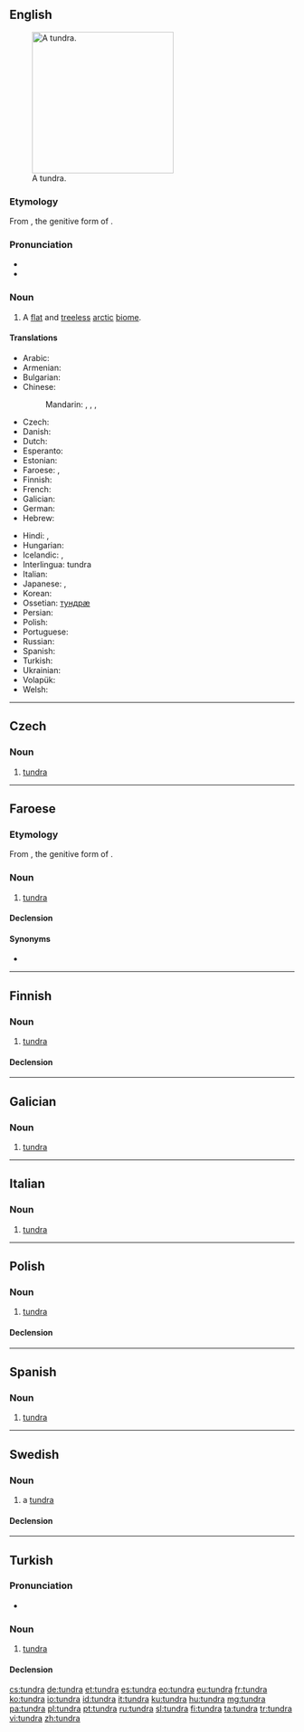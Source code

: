 {{also|Tundra|túndra}}
==English==
{{was wotd|2006|December|24}}
{{wikipedia}}
[[Image:Wrangel Island tundra.jpg|thumb|250px|A tundra.]]

===Etymology===
From {{etyl|sjd}} {{term||tū̄ndra}}, the genitive form of {{term|тӯндар||treeless plain|tr=tūndar|sc=Cyrl}}.

===Pronunciation===
* {{IPA|/ˈtʌndɹə/}}
* {{audio|en-us-tundra.ogg|Audio (US)}}

===Noun===
{{en-noun}}

# A [[flat]] and [[treeless]] [[arctic]] [[biome]].

====Translations====
{{trans-top|flat treeless arctic region}}
* Arabic: {{t-|ar|تندرا|f|tr=túndraa}}
* Armenian: {{t-|hy|տունդրա|tr=tundra}}
* Bulgarian: {{t-|bg|тундра|f|tr=túndra}}
* Chinese:
*: Mandarin: {{t|cmn|凍原|sc=Hani}},  {{t|cmn|冻原|tr=dòngyuán|sc=Hani}},  {{qualifier|permafrost}} {{t|cmn|凍土層|sc=Hani}},  {{t|cmn|冻土层|tr=dòngtǔcéng|sc=Hani}}
* Czech: {{t+|cs|tundra|f}}
* Danish: {{t-|da|tundra|c}}
* Dutch: {{t+|nl|toendra}}
* Esperanto: {{t-|eo|tundro}}
* Estonian: {{t+|et|tundra}}
* Faroese: {{t-|fo|tundra|f}}, {{t-|fo|frostmýra|f}}
* Finnish: {{t+|fi|tundra}}
* French: {{t+|fr|toundra|f}}
* Galician: {{t-|gl|tundra|f}}
* German: {{t+|de|Tundra|f}}
* Hebrew: {{t+|he|טונדרה|f|alt=טוּנְדְרָה}}
{{trans-mid}}
* Hindi: {{t-|hi|टुंड्रा|tr=ṭuṇḍrā}}, {{t-|hi|तुन्द्रा|tr=tundrā}}
* Hungarian: {{t+|hu|tundra}}
* Icelandic: {{t+|is|freðmýri|f}}, {{t-|is|túndra|f}}
* Interlingua: tundra
* Italian: {{t+|it|tundra|f}}
* Japanese: {{t-|ja|ツンドラ|tr=tsundora}},  {{t-|ja|凍原|tr=とうげん, tōgen}}
* Korean: {{t+|ko|툰드라|tr=tundeura|sc=Hang}}
* Ossetian: [[тундрæ]]
* Persian: {{t-|fa|توندرا|tr=tundra}}
* Polish: {{t+|pl|tundra|f}}
* Portuguese: {{t+|pt|tundra|f}}
* Russian: {{t+|ru|тундра|f|tr=túndra}}
* Spanish: {{t+|es|tundra|f}}
* Turkish: {{t+|tr|tundra}}
* Ukrainian: {{t-|uk|тундра|f|tr=túndra}}
* Volapük: {{t-|vo|muskän}}
* Welsh: {{t-|cy|twndra|m}}
{{trans-bottom}}

----

==Czech==

===Noun===
{{cs-noun|g=f}}

# [[#English|tundra]] {{gloss|flat and treeless arctic biome}}

----

==Faroese==

===Etymology===
From {{etyl|sjd|fo}} {{term||tū̄ndra}}, the genitive form of {{term|тӯндар||treeless plain|tr=tūndar|sc=Cyrl}}.

===Noun===
{{fo-noun|f|tundru|-}}

# [[#English|tundra]] {{gloss|flat and treeless arctic biome}}

====Declension====
{{fo-decl-noun-f1|tundr}}

====Synonyms====
* {{l|fo|frostmýra}}

----

==Finnish==

===Noun===
{{fi-noun|g=f}}

# [[#English|tundra]] {{gloss|flat and treeless arctic biome}}

====Declension====
{{fi-decl-koira|tundr}}

----

==Galician==

===Noun===
{{gl-noun|f}}

# [[#English|tundra]]

----

==Italian==

===Noun===
{{it-noun|tundr|f|a|e}}

# [[#English|tundra]]

----

==Polish==
{{wikipedia|lang=pl}}

===Noun===
{{pl-noun|f}}

# [[#English|tundra]]

====Declension====
{{pl-decl-noun-f|tund|r}}

----

==Spanish==
{{wikipedia|lang=es}}

===Noun===
{{es-noun|f}}

# [[#English|tundra]]

----

==Swedish==

===Noun===
{{sv-noun|g=c}}

# a [[#English|tundra]]

====Declension====
{{sv-noun-reg-or|tundr}}

----

==Turkish==

===Pronunciation===
* {{IPA|tundɾa|lang=tr}}

===Noun===
{{tr-noun|yı|lar}}

# [[#English|tundra]]

====Declension====
{{tr-noun-v|a|poss=+|pred=+}}

[[cs:tundra]]
[[de:tundra]]
[[et:tundra]]
[[es:tundra]]
[[eo:tundra]]
[[eu:tundra]]
[[fr:tundra]]
[[ko:tundra]]
[[io:tundra]]
[[id:tundra]]
[[it:tundra]]
[[ku:tundra]]
[[hu:tundra]]
[[mg:tundra]]
[[pa:tundra]]
[[pl:tundra]]
[[pt:tundra]]
[[ru:tundra]]
[[sl:tundra]]
[[fi:tundra]]
[[ta:tundra]]
[[tr:tundra]]
[[vi:tundra]]
[[zh:tundra]]